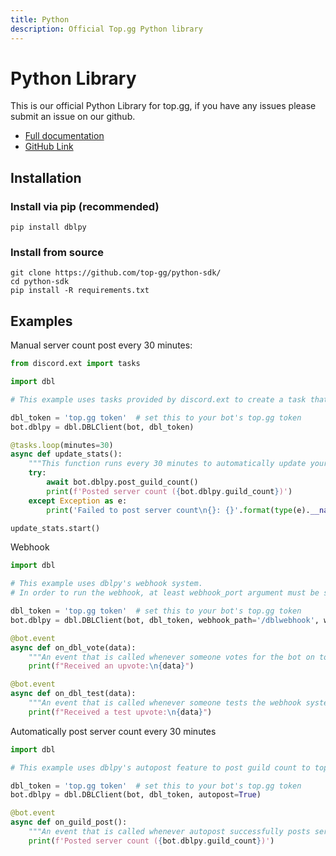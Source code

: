 ```yaml
---
title: Python
description: Official Top.gg Python library
---
```


# Python Library

This is our official Python Library for top.gg, if you have any issues please submit an issue on our github.

- [Full documentation](https://dblpy.rtfd.io/)
- [GitHub Link](https://github.com/top-gg/python-sdk)

## Installation

### Install via pip (recommended)

```
pip install dblpy
```
      
### Install from source

```
git clone https://github.com/top-gg/python-sdk/
cd python-sdk
pip install -R requirements.txt
```

## Examples

Manual server count post every 30 minutes:
```py
from discord.ext import tasks

import dbl

# This example uses tasks provided by discord.ext to create a task that posts guild count to top.gg every 30 minutes.

dbl_token = 'top.gg token'  # set this to your bot's top.gg token
bot.dblpy = dbl.DBLClient(bot, dbl_token)

@tasks.loop(minutes=30)
async def update_stats():
    """This function runs every 30 minutes to automatically update your server count."""
    try:
        await bot.dblpy.post_guild_count()
        print(f'Posted server count ({bot.dblpy.guild_count})')
    except Exception as e:
        print('Failed to post server count\n{}: {}'.format(type(e).__name__, e))

update_stats.start()
```

Webhook
```py
import dbl

# This example uses dblpy's webhook system.
# In order to run the webhook, at least webhook_port argument must be specified (number between 1024 and 49151).

dbl_token = 'top.gg token'  # set this to your bot's top.gg token
bot.dblpy = dbl.DBLClient(bot, dbl_token, webhook_path='/dblwebhook', webhook_auth='password', webhook_port=5000)

@bot.event
async def on_dbl_vote(data):
    """An event that is called whenever someone votes for the bot on top.gg."""
    print(f"Received an upvote:\n{data}")

@bot.event
async def on_dbl_test(data):
    """An event that is called whenever someone tests the webhook system for your bot on top.gg."""
    print(f"Received a test upvote:\n{data}")
```

Automatically post server count every 30 minutes
```py
import dbl

# This example uses dblpy's autopost feature to post guild count to top.gg every 30 minutes.

dbl_token = 'top.gg token'  # set this to your bot's top.gg token
bot.dblpy = dbl.DBLClient(bot, dbl_token, autopost=True)

@bot.event
async def on_guild_post():
    """An event that is called whenever autopost successfully posts server count."""
    print(f'Posted server count ({bot.dblpy.guild_count})')
```
